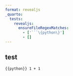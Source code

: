 ```yaml
---
format: revealjs
_quarto:
  tests:
    revealjs:
      ensureFileRegexMatches:
        - ['```\{python\}']
        - []
---
```


## test

```{{python}}
1 + 1
```